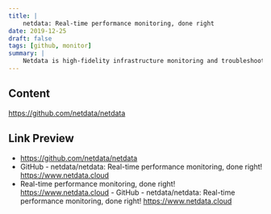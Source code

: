 ```yaml
---
title: |
    netdata: Real-time performance monitoring, done right
date: 2019-12-25
draft: false
tags: [github, monitor]
summary: |
    Netdata is high-fidelity infrastructure monitoring and troubleshooting.Open-source, free, preconfigured, opinionated, and always real-time.  Netdata is a distributed, real-time, performance and...
---
```


## Content

https://github.com/netdata/netdata

## Link Preview

- https://github.com/netdata/netdata
- GitHub - netdata/netdata: Real-time performance monitoring, done right! https://www.netdata.cloud
- Real-time performance monitoring, done right! https://www.netdata.cloud - GitHub - netdata/netdata: Real-time performance monitoring, done right! https://www.netdata.cloud
